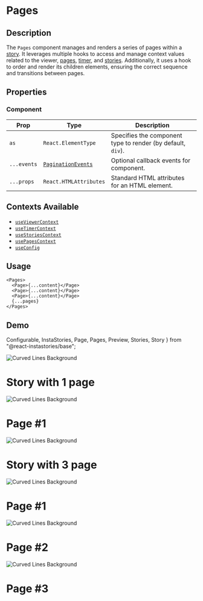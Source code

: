 # Pages

## Description

The `Pages` component manages and renders a series of pages within a [story](/docs/base/story).
It leverages multiple hooks to access and manage context values related to the viewer, [pages](/docs/base/contexts/pages), [timer](/docs/base/contexts/timer), and [stories](/docs/base/contexts/stories).
Additionally, it uses a hook to order and render its children elements, ensuring the correct sequence and transitions between pages.

## Properties

### Component

| Prop        | Type                                                               | Description                                                 |
| ----------- | ------------------------------------------------------------------ | ----------------------------------------------------------- |
| `as`        | `React.ElementType`                                                | Specifies the component type to render (by default, `div`). |
| `...events` | [`PaginationEvents`](/docs/base/hooks/pagination#component-events) | Optional callback events for component.                     |
| `...props`  | `React.HTMLAttributes`                                             | Standard HTML attributes for an HTML element.               |

## Contexts Available

- [`useViewerContext`](/docs/base/contexts/viewer)
- [`useTimerContext`](/docs/base/contexts/timer)
- [`useStoriesContext`](/docs/base/contexts/stories)
- [`usePagesContext`](/docs/base/contexts/pages)
- [`useConfig`](/docs/base/hooks/config)

## Usage

```tsx copy
<Pages>
  <Page>{...content}</Page>
  <Page>{...content}</Page>
  <Page>{...content}</Page>
  {...pages}
</Pages>
```

## Demo

  Configurable,
  InstaStories,
  Page,
  Pages,
  Preview,
  Stories,
  Story
} from "@react-instastories/base";



<InstaStories>
  <Configurable.Container>
    <Configurable.Viewer events={[Events.Mount.AutoClose]}>
      <Controls.Viewer.Background />
      <Controls.Viewer.Close />
      <Controls.Stories.Next />
      <Controls.Stories.Previous />
    </Configurable.Viewer>
    <Configurable.Story>
      <Controls.Indicator interactive threshold={1000} />
    </Configurable.Story>
  </Configurable.Container>
  <Stories>
    <Story>
      <Preview>
        <Image
          alt="Curved Lines Background"
          src={BackgroundImage}
          style={{ filter: hueRotate(0), backgroundColor: "#2470c0" }}
        />
        <h1>Story with 1 page</h1>
      </Preview>
      <Pages>
        <Page>
          <Image
            alt="Curved Lines Background"
            src={BackgroundImage}
            style={{ filter: hueRotate(0), backgroundColor: "#2470c0" }}
          />
          <h1>Page #1</h1>
        </Page>
      </Pages>
    </Story>
    <Story>
      <Preview>
        <Image
          alt="Curved Lines Background"
          src={BackgroundImage}
          style={{ filter: hueRotate(1), backgroundColor: "#2470c0" }}
        />
        <h1>Story with 3 page</h1>
      </Preview>
      <Pages>
        <Page>
          <Image
            alt="Curved Lines Background"
            src={BackgroundImage}
            style={{ filter: hueRotate(1), backgroundColor: "#2470c0" }}
          />
          <h1>Page #1</h1>
        </Page>
        <Page>
          <Image
            alt="Curved Lines Background"
            src={BackgroundImage}
            style={{ filter: hueRotate(2), backgroundColor: "#2470c0" }}
          />
          <h1>Page #2</h1>
        </Page>
        <Page>
          <Image
            alt="Curved Lines Background"
            src={BackgroundImage}
            style={{ filter: hueRotate(3), backgroundColor: "#2470c0" }}
          />
          <h1>Page #3</h1>
        </Page>
      </Pages>
    </Story>
  </Stories>
</InstaStories>

